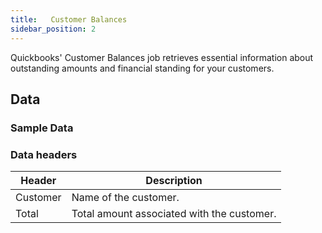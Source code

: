 ```yaml
---
title:   Customer Balances
sidebar_position: 2
---
```



Quickbooks' Customer Balances job retrieves essential information about outstanding amounts and financial standing for your customers.

<AddJob
  template="gsheet_zoho_books_db_get_customer_balances"
/>


## Data

### Sample Data

<Gsheet
  src="https://docs.google.com/spreadsheets/d/1KWa16ZCTRUdIF7LXFQzgCaBXEze4fpGWaV77tc8Q_Y8/edit#gid=1921567566"
/>


### Data headers

| Header             | Description                             |
|----------|---------------------------------------------------|
| Customer | Name of the customer.                             |
| Total    | Total amount associated with the customer.        |



<!---
## Others

### Similar jobs

Similar sort of data can be achieved by using get accounting transaction job and filtering it by invoice type. 

### Reports that use this job

Here are some of the report templates that use this job: 
-->